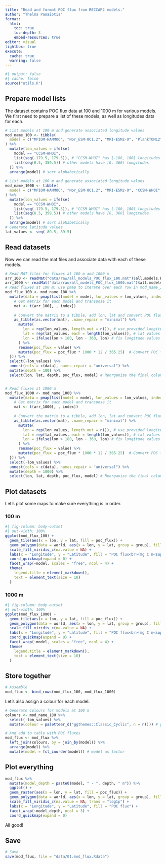 ```yaml
---
title: "Read and format POC flux from RECCAP2 models."
author: "Thelma Panaïotis"
format:
  html:
    toc: true
    toc-depth: 3
    embed-resources: true
editor: visual
lightbox: true
execute:
  cache: true
  warning: false
---
```


```r
#| output: false
#| cache: false
source("utils.R")
```

## Prepare model lists

The dataset contains POC flux data at 100 and 1000 m for various models. We first need to prepare a list of these models, as well as longitudes data for each.

```r
# List models at 100 m and generate associated longitude values
mod_name_100 <- tibble(
  model = c("MPIOM-HAMMOC", "Nor_ESM-OC1.2", "MRI-ESM2-0", "PlankTOM12", "MOM6-Prenceton", "ORCA1-LIM3-PISCES", "CCSM-WHOI", "CNRM-ESM2", "FESOM−REcoM_LR", "EC-Earth3", "CESM-ETHZ", "SIMPLE-TRIM", "ECCO-Darwin"),
) %>% 
  mutate(lon_values = ifelse(
    model == "CCSM-WHOI",
    list(seq(-179.5, 179.5)), # "CCSM-WHOI" has [-180, 180] longitudes
    list(seq(0.5, 359.5)) # other models have [0, 360] longitudes
  )) %>% 
  arrange(model) # sort alphabetically
 
# List models at 100 m and generate associated longitude values
mod_name_1000 <- tibble(
  model = c("MPIOM-HAMMOC", "Nor_ESM-OC1.2", "MRI-ESM2-0", "CCSM-WHOI", "FESOM−REcoM_LR", "CESM-ETHZ", "SIMPLE-TRIM", "ECCO-Darwin"),
) %>% 
  mutate(lon_values = ifelse(
    model == "CCSM-WHOI",
    list(seq(-179.5, 179.5)), # "CCSM-WHOI" has [-180, 180] longitudes
    list(seq(0.5, 359.5)) # other models have [0, 360] longitudes
  )) %>% 
  arrange(model) # sort alphabetically
# Generate latitude values
lat_values <- seq(-89.5, 89.5)
```

## Read datasets

Now we can read the mat files and associate data with each of these models.

```r
# Read MAT files for fluxes at 100 m and 1000 m
arr_100 <- readMat("data/raw/all_models_POC_flux_100.mat")$all.models.POC.flux.100 # 100 m
arr_1000 <- readMat("data/raw/all_models_POC_flux_1000.mat")$all.models.POC.flux.1000 # 1000 m
# Read fluxes at 100 m: use pmap to iterate over each row in mod_name_100 and generate the final dataframe
mod_flux_100 <- mod_name_100 %>%
  mutate(data = pmap(list(model = model, lon_values = lon_values, index = row_number()), function(model, lon_values, index) {
    # Get matrix for each model and transpose it
    mat <- t(arr_100[, , index])
    
    # Convert the matrix to a tibble, add lon, lat and convert POC flux
    as_tibble(as.vector(mat), .name_repair = "minimal") %>%
      mutate(
        lon = rep(lon_values, length.out = n()), # use provided longitude values
        lat = rep(lat_values, each = length(lon_values)), # lat values are always the same
        lon = ifelse(lon > 180, lon - 360, lon) # fix longitude values > 180
      ) %>%
      rename(poc_flux = value) %>% 
      mutate(poc_flux = poc_flux * 1000 * 12 / 365.25)  # Convert POC flux from mol C m⁻² y⁻¹ to mg C m⁻² d⁻¹)
  })) %>%
  select(-lon_values) %>%
  unnest(cols = c(data), names_repair = "universal") %>% 
  mutate(depth = 100) %>% 
  select(lon, lat, depth, poc_flux, model) # Reorganize the final columns


# Read fluxes at 1000 m
mod_flux_1000 <- mod_name_1000 %>%
  mutate(data = pmap(list(model = model, lon_values = lon_values, index = row_number()), function(model, lon_values, index) {
    # Get matrix for each model and transpose it
    mat <- t(arr_1000[, , index])
    
    # Convert the matrix to a tibble, add lon, lat and convert POC flux
    as_tibble(as.vector(mat), .name_repair = "minimal") %>%
      mutate(
        lon = rep(lon_values, length.out = n()), # use provided longitude values
        lat = rep(lat_values, each = length(lon_values)), # lat values are always the same
        lon = ifelse(lon > 180, lon - 360, lon) # fix longitude values > 180
      ) %>%
      rename(poc_flux = value) %>% 
      mutate(poc_flux = poc_flux * 1000 * 12 / 365.25)  # Convert POC flux from mol C m⁻² y⁻¹ to mg C m⁻² d⁻¹)
  })) %>%
  select(-lon_values) %>%
  unnest(cols = c(data), names_repair = "universal") %>% 
  mutate(depth = 1000) %>% 
  select(lon, lat, depth, poc_flux, model) # Reorganize the final columns
```

## Plot datasets

Let’s plot some maps to make sure everything is in order.

### 100 m

```r
#| fig-column: body-outset
#| out-width: 100%
ggplot(mod_flux_100) +
  geom_tile(aes(x = lon, y = lat, fill = poc_flux)) +
  geom_polygon(data = world, aes(x = lon, y = lat, group = group), fill = "grey") +
  scale_fill_viridis_c(na.value = NA) +
  labs(x = "Longitude", y = "Latitude", fill = "POC flux<br>(mg C m<sup>-2</sup> d<sup>-1</sup>)", title = "POC flux 100 m") +
  coord_quickmap(expand = 0) +
  facet_wrap(~model, scales = "free", ncol = 4) +
  theme(
    legend.title = element_markdown(),
    text = element_text(size = 10)
  )
```

### 1000 m

```r
#| fig-column: body-outset
#| out-width: 100%
ggplot(mod_flux_1000) +
  geom_tile(aes(x = lon, y = lat, fill = poc_flux)) +
  geom_polygon(data = world, aes(x = lon, y = lat, group = group), fill = "grey") +
  scale_fill_viridis_c(na.value = NA) +
  labs(x = "Longitude", y = "Latitude", fill = "POC flux<br>(mg C m<sup>-2</sup> d<sup>-1</sup>)", title = "POC flux 1000 m") +
  coord_quickmap(expand = 0) +
  facet_wrap(~model, scales = "free", ncol = 4) +
  theme(
    legend.title = element_markdown(),
    text = element_text(size = 10)
  )
```

## Store together

```r
# Assemble
mod_flux <- bind_rows(mod_flux_100, mod_flux_1000)

```

Let’s also assign a colour for each model.

```r
# Generate colours for models at 100 m
colours <- mod_name_100 %>% 
  select(-lon_values) %>% 
  mutate(colour = paletteer_d("ggthemes::Classic_Cyclic", n = n())) # generate colours for models

# And add to table with POC fluxes
mod_flux <- mod_flux %>% 
  left_join(colours, by = join_by(model)) %>% 
  arrange(model) %>% 
  mutate(model = fct_inorder(model)) # model as factor
```

## Plot everything

```r
mod_flux %>% 
  mutate(model_depth = paste0(model, " - ", depth, " m")) %>% 
  ggplot() +
  geom_raster(aes(x = lon, y = lat, fill = poc_flux)) +
  geom_polygon(data = world, aes(x = lon, y = lat, group = group), fill = "grey") +
  scale_fill_viridis_c(na.value = NA, trans = "log1p") +
  labs(x = "Longitude", y = "Latitude", fill = "POC flux") +
  facet_wrap(~model_depth, ncol = 3) +
  coord_quickmap(expand = 0)
```

All good!

## Save

```r
# Save
save(mod_flux, file = "data/01.mod_flux.Rdata")
```
